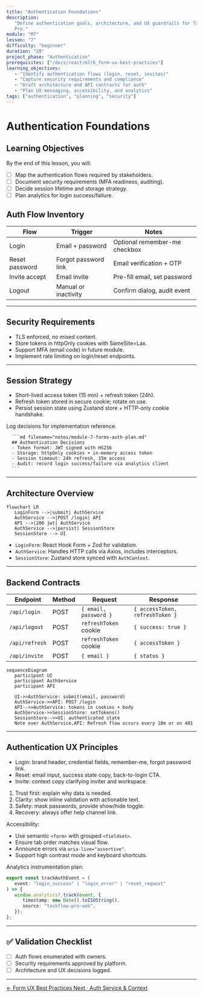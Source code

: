 ```yaml
---
title: "Authentication Foundations"
description:
   "Define authentication goals, architecture, and UX guardrails for TaskFlow
   Pro."
module: "M7"
lesson: "7"
difficulty: "beginner"
duration: "20"
project_phase: "Authentication"
prerequisites: ["/docs/react/m7/6_form-ux-best-practices"]
learning_objectives:
   - "Identify authentication flows (login, reset, invites)"
   - "Capture security requirements and compliance"
   - "Draft architecture and API contracts for auth"
   - "Plan UX messaging, accessibility, and analytics"
tags: ["authentication", "planning", "security"]
---
```



# Authentication Foundations

## Learning Objectives

By the end of this lesson, you will:

-  [ ] Map the authentication flows required by stakeholders.
-  [ ] Document security requirements (MFA readiness, auditing).
-  [ ] Decide session lifetime and storage strategy.
-  [ ] Plan analytics for login success/failure.

## Auth Flow Inventory

| Flow           | Trigger              | Notes                         |
| -------------- | -------------------- | ----------------------------- |
| Login          | Email + password     | Optional remember-me checkbox |
| Reset password | Forgot password link | Email verification + OTP      |
| Invite accept  | Email invite         | Pre-fill email, set password  |
| Logout         | Manual or inactivity | Confirm dialog, audit event   |

---

## Security Requirements

-  TLS enforced, no mixed content.
-  Store tokens in httpOnly cookies with SameSite=Lax.
-  Support MFA (email code) in future module.
-  Implement rate limiting on login/reset endpoints.

---

## Session Strategy

-  Short-lived access token (15 min) + refresh token (24h).
-  Refresh token stored in secure cookie; rotate on use.
-  Persist session state using Zustand store + HTTP-only cookie handshake.

<Accordions type='single' className='mt-4'>
   <Accordion title='TaskFlow Pro Auth Plan'>
      <p>Log decisions for implementation reference.</p>

      ```md filename="notes/module-7-forms-auth-plan.md"
      ## Authentication Decisions
      - Token format: JWT signed with HS256
      - Storage: httpOnly cookies + in-memory access token
      - Session timeout: 24h refresh, 15m access
      - Audit: record login success/failure via analytics client
      ```

   </Accordion>
</Accordions>

---

## Architecture Overview

```mermaid
flowchart LR
   LoginForm -->|submit| AuthService
   AuthService -->|POST /login| API
   API -->|200 jwt| AuthService
   AuthService -->|persist| SessionStore
   SessionStore --> UI
```

-  `LoginForm`: React Hook Form + Zod for validation.
-  `AuthService`: Handles HTTP calls via Axios, includes interceptors.
-  `SessionStore`: Zustand store synced with `AuthContext`.

---

## Backend Contracts

| Endpoint       | Method | Request               | Response                        |
| -------------- | ------ | --------------------- | ------------------------------- |
| `/api/login`   | POST   | `{ email, password }` | `{ accessToken, refreshToken }` |
| `/api/logout`  | POST   | `refreshToken` cookie | `{ success: true }`             |
| `/api/refresh` | POST   | `refreshToken` cookie | `{ accessToken }`               |
| `/api/invite`  | POST   | `{ email }`           | `{ status }`                    |

```mermaid
sequenceDiagram
   participant UI
   participant AuthService
   participant API

   UI->>AuthService: submit(email, password)
   AuthService->>API: POST /login
   API-->>AuthService: tokens in cookies + body
   AuthService->>SessionStore: setTokens()
   SessionStore-->>UI: authenticated state
   Note over AuthService,API: Refresh flow occurs every 10m or on 401
```

---

## Authentication UX Principles

-  Login: brand header, credential fields, remember-me, forgot password link.
-  Reset: email input, success state copy, back-to-login CTA.
-  Invite: context copy clarifying inviter and workspace.

1. Trust first: explain why data is needed.
2. Clarity: show inline validation with actionable text.
3. Safety: mask passwords, provide show/hide toggle.
4. Recovery: always offer help channel link.

Accessibility:

-  Use semantic `<form>` with grouped `<fieldset>`.
-  Ensure tab order matches visual flow.
-  Announce errors via `aria-live="assertive"`.
-  Support high contrast mode and keyboard shortcuts.

Analytics instrumentation plan:

```ts filename="src/lib/analytics.ts"
export const trackAuthEvent = (
   event: "login_success" | "login_error" | "reset_request"
) => {
   window.analytics?.track(event, {
      timestamp: new Date().toISOString(),
      source: "taskflow-pro-web",
   });
};
```

---

## ✅ Validation Checklist

-  [ ] Auth flows enumerated with owners.
-  [ ] Security requirements approved by platform.
-  [ ] Architecture and UX decisions logged.

---

<div className='mt-8 flex justify-between'>
   <a
      href='/docs/react/m7/6_form-ux-best-practices'
      className='text-sm font-medium text-muted-foreground hover:text-foreground'
   >
      ← Form UX Best Practices
   </a>
   <a
      href='/docs/react/m7/8_auth-service-and-context'
      className='text-sm font-medium text-primary hover:text-primary/80'
   >
      Next · Auth Service & Context
   </a>
</div>
